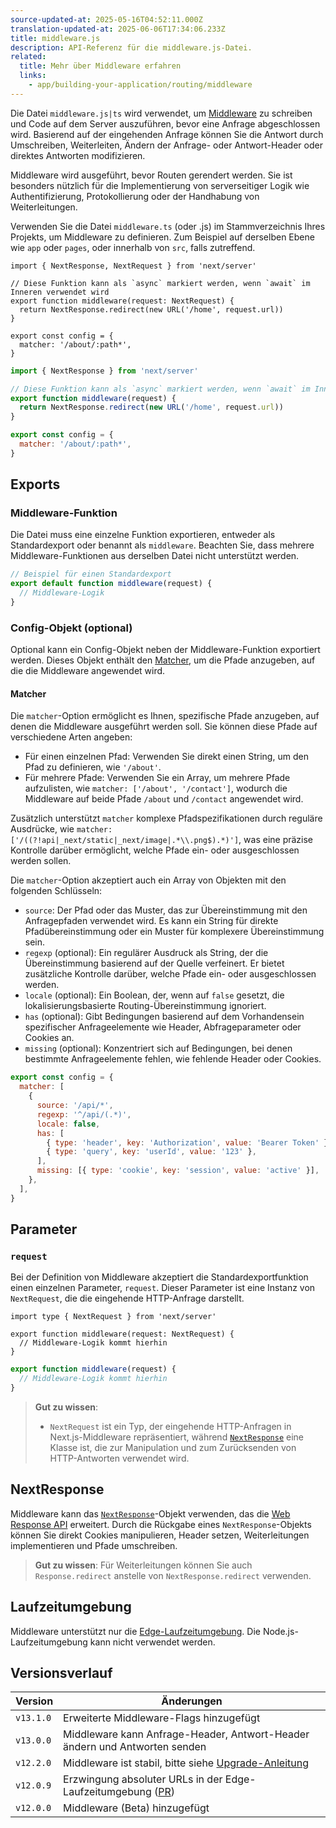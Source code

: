 ```yaml
---
source-updated-at: 2025-05-16T04:52:11.000Z
translation-updated-at: 2025-06-06T17:34:06.233Z
title: middleware.js
description: API-Referenz für die middleware.js-Datei.
related:
  title: Mehr über Middleware erfahren
  links:
    - app/building-your-application/routing/middleware
---
```


Die Datei `middleware.js|ts` wird verwendet, um [Middleware](/docs/app/building-your-application/routing/middleware) zu schreiben und Code auf dem Server auszuführen, bevor eine Anfrage abgeschlossen wird. Basierend auf der eingehenden Anfrage können Sie die Antwort durch Umschreiben, Weiterleiten, Ändern der Anfrage- oder Antwort-Header oder direktes Antworten modifizieren.

Middleware wird ausgeführt, bevor Routen gerendert werden. Sie ist besonders nützlich für die Implementierung von serverseitiger Logik wie Authentifizierung, Protokollierung oder der Handhabung von Weiterleitungen.

Verwenden Sie die Datei `middleware.ts` (oder .js) im Stammverzeichnis Ihres Projekts, um Middleware zu definieren. Zum Beispiel auf derselben Ebene wie `app` oder `pages`, oder innerhalb von `src`, falls zutreffend.

```tsx filename="middleware.ts" switcher
import { NextResponse, NextRequest } from 'next/server'

// Diese Funktion kann als `async` markiert werden, wenn `await` im Inneren verwendet wird
export function middleware(request: NextRequest) {
  return NextResponse.redirect(new URL('/home', request.url))
}

export const config = {
  matcher: '/about/:path*',
}
```

```js filename="middleware.js" switcher
import { NextResponse } from 'next/server'

// Diese Funktion kann als `async` markiert werden, wenn `await` im Inneren verwendet wird
export function middleware(request) {
  return NextResponse.redirect(new URL('/home', request.url))
}

export const config = {
  matcher: '/about/:path*',
}
```

## Exports

### Middleware-Funktion

Die Datei muss eine einzelne Funktion exportieren, entweder als Standardexport oder benannt als `middleware`. Beachten Sie, dass mehrere Middleware-Funktionen aus derselben Datei nicht unterstützt werden.

```js filename="middleware.js"
// Beispiel für einen Standardexport
export default function middleware(request) {
  // Middleware-Logik
}
```

### Config-Objekt (optional)

Optional kann ein Config-Objekt neben der Middleware-Funktion exportiert werden. Dieses Objekt enthält den [Matcher](#matcher), um die Pfade anzugeben, auf die die Middleware angewendet wird.

#### Matcher

Die `matcher`-Option ermöglicht es Ihnen, spezifische Pfade anzugeben, auf denen die Middleware ausgeführt werden soll. Sie können diese Pfade auf verschiedene Arten angeben:

- Für einen einzelnen Pfad: Verwenden Sie direkt einen String, um den Pfad zu definieren, wie `'/about'`.
- Für mehrere Pfade: Verwenden Sie ein Array, um mehrere Pfade aufzulisten, wie `matcher: ['/about', '/contact']`, wodurch die Middleware auf beide Pfade `/about` und `/contact` angewendet wird.

Zusätzlich unterstützt `matcher` komplexe Pfadspezifikationen durch reguläre Ausdrücke, wie `matcher: ['/((?!api|_next/static|_next/image|.*\\.png$).*)']`, was eine präzise Kontrolle darüber ermöglicht, welche Pfade ein- oder ausgeschlossen werden sollen.

Die `matcher`-Option akzeptiert auch ein Array von Objekten mit den folgenden Schlüsseln:

- `source`: Der Pfad oder das Muster, das zur Übereinstimmung mit den Anfragepfaden verwendet wird. Es kann ein String für direkte Pfadübereinstimmung oder ein Muster für komplexere Übereinstimmung sein.
- `regexp` (optional): Ein regulärer Ausdruck als String, der die Übereinstimmung basierend auf der Quelle verfeinert. Er bietet zusätzliche Kontrolle darüber, welche Pfade ein- oder ausgeschlossen werden.
- `locale` (optional): Ein Boolean, der, wenn auf `false` gesetzt, die lokalisierungsbasierte Routing-Übereinstimmung ignoriert.
- `has` (optional): Gibt Bedingungen basierend auf dem Vorhandensein spezifischer Anfrageelemente wie Header, Abfrageparameter oder Cookies an.
- `missing` (optional): Konzentriert sich auf Bedingungen, bei denen bestimmte Anfrageelemente fehlen, wie fehlende Header oder Cookies.

```js filename="middleware.js"
export const config = {
  matcher: [
    {
      source: '/api/*',
      regexp: '^/api/(.*)',
      locale: false,
      has: [
        { type: 'header', key: 'Authorization', value: 'Bearer Token' },
        { type: 'query', key: 'userId', value: '123' },
      ],
      missing: [{ type: 'cookie', key: 'session', value: 'active' }],
    },
  ],
}
```

## Parameter

### `request`

Bei der Definition von Middleware akzeptiert die Standardexportfunktion einen einzelnen Parameter, `request`. Dieser Parameter ist eine Instanz von `NextRequest`, die die eingehende HTTP-Anfrage darstellt.

```tsx filename="middleware.ts" switcher
import type { NextRequest } from 'next/server'

export function middleware(request: NextRequest) {
  // Middleware-Logik kommt hierhin
}
```

```js filename="middleware.js" switcher
export function middleware(request) {
  // Middleware-Logik kommt hierhin
}
```

> **Gut zu wissen**:
>
> - `NextRequest` ist ein Typ, der eingehende HTTP-Anfragen in Next.js-Middleware repräsentiert, während [`NextResponse`](#nextresponse) eine Klasse ist, die zur Manipulation und zum Zurücksenden von HTTP-Antworten verwendet wird.

## NextResponse

Middleware kann das [`NextResponse`](/docs/app/building-your-application/routing/middleware#nextresponse)-Objekt verwenden, das die [Web Response API](https://developer.mozilla.org/en-US/docs/Web/API/Response) erweitert. Durch die Rückgabe eines `NextResponse`-Objekts können Sie direkt Cookies manipulieren, Header setzen, Weiterleitungen implementieren und Pfade umschreiben.

> **Gut zu wissen**: Für Weiterleitungen können Sie auch `Response.redirect` anstelle von `NextResponse.redirect` verwenden.

## Laufzeitumgebung

Middleware unterstützt nur die [Edge-Laufzeitumgebung](/docs/app/building-your-application/rendering/edge-and-nodejs-runtimes). Die Node.js-Laufzeitumgebung kann nicht verwendet werden.

## Versionsverlauf

| Version   | Änderungen                                                                                       |
| --------- | --------------------------------------------------------------------------------------------- |
| `v13.1.0` | Erweiterte Middleware-Flags hinzugefügt                                                               |
| `v13.0.0` | Middleware kann Anfrage-Header, Antwort-Header ändern und Antworten senden                   |
| `v12.2.0` | Middleware ist stabil, bitte siehe [Upgrade-Anleitung](/docs/messages/middleware-upgrade-guide) |
| `v12.0.9` | Erzwingung absoluter URLs in der Edge-Laufzeitumgebung ([PR](https://github.com/vercel/next.js/pull/33410))    |
| `v12.0.0` | Middleware (Beta) hinzugefügt                                                                       |